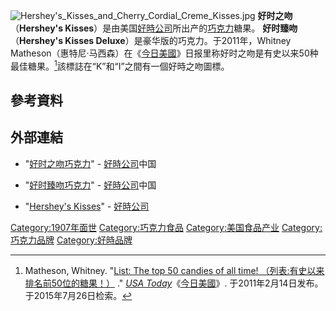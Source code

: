 [[File:Hershey's_Kisses_and_Cherry_Cordial_Creme_Kisses.jpg|thumb]]
'''好时之吻'''（'''Hershey's Kisses'''）是由美国[[好時公司|好時公司]]所出产的[[巧克力|巧克力]]糖果。 '''好时臻吻'''（'''Hershey's Kisses Deluxe'''）是豪华版的巧克力。于2011年，Whitney Matheson（惠特尼·马西森）在《[[今日美國|今日美國]]》日报里称好时之吻是有史以来50种最佳糖果。<ref>Matheson, Whitney. "[http://content.usatoday.com/communities/popcandy/post/2011/02/list-the-top-50-candies-of-all-time/1#.VbQfjvmZqVA List: The top 50 candies of all time! （列表:有史以来排名前50位的糖果！）] {{Wayback|url=http://content.usatoday.com/communities/popcandy/post/2011/02/list-the-top-50-candies-of-all-time/1#.VbQfjvmZqVA |date=20160103042339 }}." ''[[USA_Today|USA Today]]''《[[今日美國|今日美國]]》. 于2011年2月14日发布。 于2015年7月26日检索。</ref>該標誌在“K”和“I”之間有一個好時之吻圖標。

==參考資料==
{{reflist}}

==外部連結==
{{Commonscat|Hershey's Kisses}}
* {{zh icon}} "[http://www.hersheyschina.com/chocolates/ 好时之吻巧克力]{{Wayback|url=http://www.hersheyschina.com/chocolates/ |date=20160304074336 }}" - [[好時公司|好時公司]]中国
* {{zh icon}} "[http://www.hersheyschina.com/chocolates/zhenwen.php 好时臻吻巧克力]{{Wayback|url=http://www.hersheyschina.com/chocolates/zhenwen.php |date=20150924025850 }}" - [[好時公司|好時公司]]中国
* {{en icon}} "[http://www.hersheys.com/kisses/ Hershey's Kisses]{{Wayback|url=http://www.hersheys.com/kisses/ |date=20160113040421 }}" - [[好時公司|好時公司]]

{{雀巢}}
{{好時|Hershey|state=autocollapse}}

[[Category:1907年面世|Category:1907年面世]]
[[Category:巧克力食品|Category:巧克力食品]]
[[Category:美国食品产业|Category:美国食品产业]]
[[Category:巧克力品牌|Category:巧克力品牌]]
[[Category:好時品牌|Category:好時品牌]]